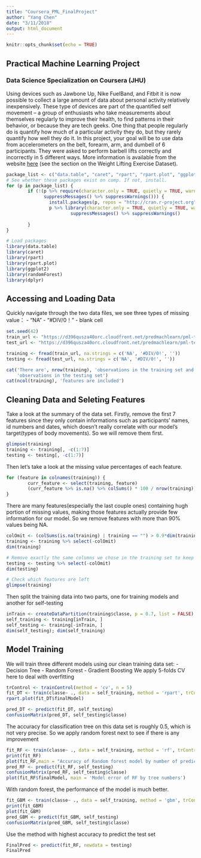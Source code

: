 ```yaml
---
title: "Coursera_PML_FinalProject"
author: "Yang Chen"
date: "3/11/2018"
output: html_document
---
```


```r
knitr::opts_chunk$set(echo = TRUE)
```

## Practical Machine Learning Project
### Data Science Specialization on Coursera (JHU)

Using devices such as Jawbone Up, Nike FuelBand, and Fitbit it is now possible to collect a large amount of data about personal activity relatively inexpensively. These type of devices are part of the quantified self movement – a group of enthusiasts who take measurements about themselves regularly to improve their health, to find patterns in their behavior, or because they are tech geeks. One thing that people regularly do is quantify how much of a particular activity they do, but they rarely quantify how well they do it. In this project, your goal will be to use data from accelerometers on the belt, forearm, arm, and dumbell of 6 participants. They were asked to perform barbell lifts correctly and incorrectly in 5 different ways. More information is available from the website [here](http://groupware.les.inf.puc-rio.br/har) (see the section on the Weight Lifting Exercise Dataset).

```r
package_list <- c("data.table", "caret", "rpart", "rpart.plot", "ggplot2", "randomForest", "dplyr")
# See whether these packages exist on comp. If not, install.
for (p in package_list) {
        if (!(p %>% require(character.only = TRUE, quietly = TRUE, warn.conflicts = FALSE) %>%
              suppressMessages() %>% suppressWarnings())) {
                install.packages(p, repos = "http://cran.r-project.org")
                p %>% library(character.only = TRUE, quietly = TRUE, warn.conflicts = FALSE) %>% 
                        suppressMessages() %>% suppressWarnings()
                
        }
}

# Load packages
library(data.table)
library(caret)
library(rpart)
library(rpart.plot)
library(ggplot2)
library(randomForest)
library(dplyr)

```

## Accessing and Loading Data

Quickly navigate through the two data files, we see three types of missing value：
- "NA"
- "#DIV/0！"
- blank cell

```r
set.seed(42)
train_url <- "https://d396qusza40orc.cloudfront.net/predmachlearn/pml-training.csv"
test_url <- "https://d396qusza40orc.cloudfront.net/predmachlearn/pml-testing.csv"

training <- fread(train_url, na.strings = c('NA', '#DIV/0!', ''))
testing <- fread(test_url, na.strings = c('NA', '#DIV/0!', ''))

cat('There are', nrow(training), 'observations in the training set and ', nrow(testing),
    'observations in the testing set')
cat(ncol(training), 'features are included')
```

## Cleaning Data and Seleting Features
Take a look at the summary of the data set. Firstly, remove the first 7 features since they only contain informations such as participants' names, id numbers and dates, which doesn't really correlate with our model's target(types of body movements). So we will remove them first. 
```r
glimpse(training)
training <- training[, -c(1:7)]
testing <- testing[, -c(1:7)]
```
Then let's take a look at the missing value percentages of each feature.
```r
for (feature in colnames(training)) {
        curr_feature <- select(training, feature)
        (curr_feature %>% is.na() %>% colSums() * 100 / nrow(training)) %>% paste('---', feature) %>% print()
}
```

There are many features(especially the last couple ones) containing hugh portion of missing values, making those features actually provide few information for our model. So we remove features with more than 90% values being NA. 
```r
colOmit <- (colSums(is.na(training) | training == "") > 0.9*dim(training)[1]) %>% which()
training <- training %>% select(-colOmit)
dim(training)

# Remove exactly the same columns we chose in the training set to keep consistency
testing <- testing %>% select(-colOmit)
dim(testing)

# Check which features are left
glimpse(training)
```

Then split the training data into two parts, one for training models and another for self-testing
```r
inTrain <- createDataPartition(training$classe, p = 0.7, list = FALSE)
self_training <- training[inTrain, ]
self_testing <- training[-inTrain, ]
dim(self_testing); dim(self_training)
```

## Model Training
We will train three different models using our clean training data set: 
- Decision Tree
- Random Forest
- Gradient Boosting 
We apply 5-folds CV here to deal with overfitting
```r
trControl <- trainControl(method = 'cv', n = 5)
fit_DT <- train(classe~ ., data = self_training, method = 'rpart', trControl = trControl)
rpart.plot(fit_DT$finalModel)

pred_DT <- predict(fit_DT, self_testing)
confusionMatrix(pred_DT, self_testing$classe)
```
The accuracy for classification tree on this data set is roughly 0.5, which is not very precise. So we apply random forest next to see if there is any improvement
```r
fit_RF <- train(classe~ ., data = self_training, method = 'rf', trControl = trControl, verbose = FALSE)
print(fit_RF)
plot(fit_RF,main = "Accuracy of Random forest model by number of predictors")
pred_RF <- predict(fit_RF, self_testing)
confusionMatrix(pred_RF, self_testing$classe)
plot(fit_RF$finalModel, main = 'Model error of RF by tree numbers')
```
With random forest, the performance of the model is much better.
```r
fit_GBM <- train(classe~ ., data = self_training, method = 'gbm', trControl = trControl, verbose = FALSE)
print(fit_GBM)
plot(fit_GBM)
pred_GBM <- predict(fit_GBM, self_testing)
confusionMatrix(pred_GBM, self_testing$classe)
```

Use the method with highest accuracy to predict the test set
```r
FinalPred <- predict(fit_RF, newdata = testing)
FinalPred
```